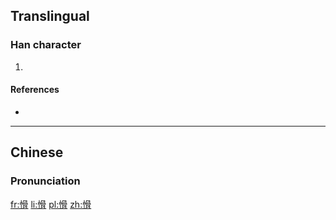 ==Translingual==

===Han character===
{{Han char|rn=61|rad=心|as=10|sn=13|four=97027|canj=PBBB|ids=⿰忄骨}}

# {{defn|Han|sort=心10}}

====References====
* {{Han ref|kx=0396.270|dkj=11003|dj=0735.150|hdz=42329.010|uh=6132|ud=24882|bh=DD6B|bd=56683}}

----

==Chinese==
{{zh-forms}}

===Pronunciation===
{{zh-pron
|m=gǔ
|c=gwat1
|mc=y
|oc=y
|ma=
|cat=
}}

[[fr:愲]]
[[li:愲]]
[[pl:愲]]
[[zh:愲]]